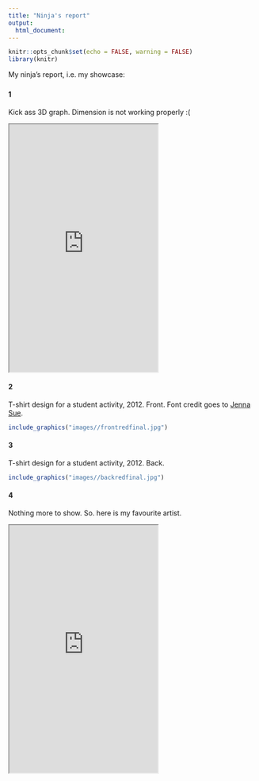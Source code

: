 ```yaml
---
title: "Ninja's report"
output:
  html_document:
---
```

  
```r
knitr::opts_chunk$set(echo = FALSE, warning = FALSE)
library(knitr)
```

My ninja's report, i.e. my showcase:

### {.tabset}

#### 1

Kick ass 3D graph. Dimension is not working properly :(

<iframe height="500" src="https://plot.ly/~william.q.lim/257.embed"></iframe>

#### 2

T-shirt design for a student activity, 2012. Front. Font credit goes to [Jenna Sue](https://www.dafont.com/jenna-sue.font).
```r
include_graphics("images//frontredfinal.jpg")
```

#### 3

T-shirt design for a student activity, 2012. Back.
```r
include_graphics("images//backredfinal.jpg")
```

#### 4

Nothing more to show. So. here is my favourite artist.

<iframe src="https://www.youtube.com/embed/HVbDD-IoHcU?showinfo=0" height="500" allowfullscreen>
</iframe>